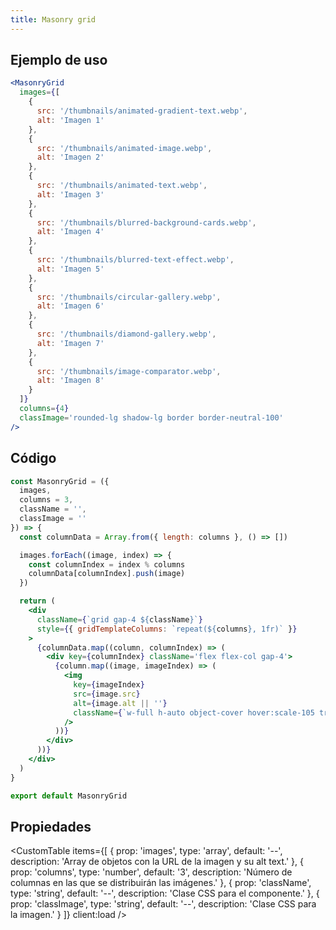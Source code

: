 ```yaml
---
title: Masonry grid
---
```



<div className='flex items-center justify-center mx-auto not-prose'>
  <Alert
    title='Pista'
    content='Observa la distribución de las imágenes en las columnas y filas 👀.'
    type='default'
    styleVariant='bordered'
    client:load
  />
</div>

<div className='flex items-center justify-center mt-10 mb-20 not-prose'>
  <div className='flex items-center justify-center'>
    <MasonryGrid
      images={[
        {
          src: '/thumbnails/animated-gradient-text.webp',
          alt: 'Imagen 1'
        },
        {
          src: '/thumbnails/animated-image.webp',
          alt: 'Imagen 2'
        },
        {
          src: '/thumbnails/animated-text.webp',
          alt: 'Imagen 3'
        },
        {
          src: '/thumbnails/blurred-background-cards.webp',
          alt: 'Imagen 4'
        },
        {
          src: '/thumbnails/blurred-text-effect.webp',
          alt: 'Imagen 5'
        },
        {
          src: '/thumbnails/circular-gallery.webp',
          alt: 'Imagen 6'
        },
        {
          src: '/thumbnails/diamond-gallery.webp',
          alt: 'Imagen 7'
        },
        {
          src: '/thumbnails/image-comparator.webp',
          alt: 'Imagen 8'
        }
      ]}
      columns={4}
      classImage='rounded-lg shadow-lg border border-neutral-100'
      client:load
    />
  </div>
</div>

## Ejemplo de uso

<CodeBlock client:load>

```jsx
<MasonryGrid
  images={[
    {
      src: '/thumbnails/animated-gradient-text.webp',
      alt: 'Imagen 1'
    },
    {
      src: '/thumbnails/animated-image.webp',
      alt: 'Imagen 2'
    },
    {
      src: '/thumbnails/animated-text.webp',
      alt: 'Imagen 3'
    },
    {
      src: '/thumbnails/blurred-background-cards.webp',
      alt: 'Imagen 4'
    },
    {
      src: '/thumbnails/blurred-text-effect.webp',
      alt: 'Imagen 5'
    },
    {
      src: '/thumbnails/circular-gallery.webp',
      alt: 'Imagen 6'
    },
    {
      src: '/thumbnails/diamond-gallery.webp',
      alt: 'Imagen 7'
    },
    {
      src: '/thumbnails/image-comparator.webp',
      alt: 'Imagen 8'
    }
  ]}
  columns={4}
  classImage='rounded-lg shadow-lg border border-neutral-100'
/>
```

</CodeBlock>

## Código

<CodeBlock client:load>

```jsx
const MasonryGrid = ({
  images,
  columns = 3,
  className = '',
  classImage = ''
}) => {
  const columnData = Array.from({ length: columns }, () => [])

  images.forEach((image, index) => {
    const columnIndex = index % columns
    columnData[columnIndex].push(image)
  })

  return (
    <div
      className={`grid gap-4 ${className}`}
      style={{ gridTemplateColumns: `repeat(${columns}, 1fr)` }}
    >
      {columnData.map((column, columnIndex) => (
        <div key={columnIndex} className='flex flex-col gap-4'>
          {column.map((image, imageIndex) => (
            <img
              key={imageIndex}
              src={image.src}
              alt={image.alt || ''}
              className={`w-full h-auto object-cover hover:scale-105 transition-transform duration-300 ${classImage}`}
            />
          ))}
        </div>
      ))}
    </div>
  )
}

export default MasonryGrid
```

</CodeBlock>

## Propiedades

<CustomTable
  items={[
    {
      prop: 'images',
      type: 'array',
      default: '--',
      description: 'Array de objetos con la URL de la imagen y su alt text.'
    },
    {
      prop: 'columns',
      type: 'number',
      default: '3',
      description: 'Número de columnas en las que se distribuirán las imágenes.'
    },
    {
      prop: 'className',
      type: 'string',
      default: '--',
      description: 'Clase CSS para el componente.'
    },
    {
      prop: 'classImage',
      type: 'string',
      default: '--',
      description: 'Clase CSS para la imagen.'
    }
  ]}
  client:load
/>
